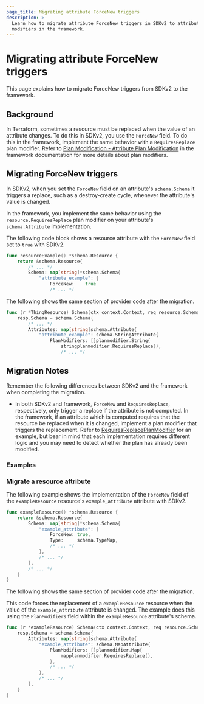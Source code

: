 ```yaml
---
page_title: Migrating attribute ForceNew triggers
description: >-
  Learn how to migrate attribute ForceNew triggers in SDKv2 to attribute plan
  modifiers in the framework.
---
```


# Migrating attribute ForceNew triggers

This page explains how to migrate ForceNew triggers from SDKv2 to the framework.

## Background

In Terraform, sometimes a resource must be replaced when the value of an
attribute changes. To do this in SDKv2, you use the `ForceNew` field. To do this 
in the framework, implement the same behavior with a `RequiresReplace` plan
modifier. Refer to [Plan Modification - Attribute Plan
Modification](/terraform/plugin/framework/resources/plan-modification#attribute-plan-modification)
in the framework documentation for more details about plan modifiers.

## Migrating ForceNew triggers

In SDKv2, when you set the `ForceNew` field on an attribute's `schema.Schema`
it triggers a replace, such as a destroy-create cycle, whenever the attribute's value
is changed.

In the framework, you implement the same behavior using the
`resource.RequiresReplace` plan modifier on your attribute's `schema.Attribute`
implementation.

<Tabs>
<Tab heading="SDKv2">

The following code block shows a resource attribute with the `ForceNew` field
set to `true` with SDKv2.

```go
func resourceExample() *schema.Resource {
    return &schema.Resource{
        /* ... */
        Schema: map[string]*schema.Schema{
            "attribute_example": {
                ForceNew:    true
                /* ... */
```

</Tab>
<Tab heading="Framework">

The following shows the same section of provider code after the migration.

```go
func (r *ThingResource) Schema(ctx context.Context, req resource.SchemaRequest, resp *resource.SchemaResponse) {
    resp.Schema = schema.Schema{
        /* ... */
        Attributes: map[string]schema.Attribute{
            "attribute_example": schema.StringAttribute{
                PlanModifiers: []planmodifier.String{
                    stringplanmodifier.RequiresReplace(),
                    /* ... */
```

</Tab>
</Tabs>

## Migration Notes

Remember the following differences between SDKv2 and the framework when completing the migration.

- In both SDKv2 and framework, `ForceNew` and `RequiresReplace`, respectively,
only trigger a replace if the attribute is not computed. In the framework, if an
attribute which is computed requires that the resource be replaced when it is
changed, implement a plan modifier that triggers the replacement. Refer to
[RequiresReplacePlanModifier](https://github.com/hashicorp/terraform-provider-random/blob/v3.4.1/internal/planmodifiers/attribute.go#L63)
for an example, but bear in mind that each implementation requires different
logic and you may need to detect whether the plan has already been modified.

### Examples

### Migrate a resource attribute

<Tabs>
<Tab heading="SDKv2">

The following example shows the implementation of the `ForceNew` field of the
`exampleResource` resource's `example_attribute` attribute with SDKv2.

```go
func exampleResource() *schema.Resource {
    return &schema.Resource{
        Schema: map[string]*schema.Schema{
            "example_attribute": {
                ForceNew: true,
				Type:     schema.TypeMap,
                /* ... */
            },
            /* ... */
        },
        /* ... */
    }
}
```

</Tab>
<Tab heading="Framework">

The following shows the same section of provider code after the migration.

This code forces the replacement of a `exampleResource` resource when the value
of the `example_attribute` attribute is changed. The example does this using the
`PlanModifiers` field within the `exampleResource` attribute's schema.

```go
func (r *exampleResource) Schema(ctx context.Context, req resource.SchemaRequest, resp *resource.SchemaResponse) {
    resp.Schema = schema.Schema{
        Attributes: map[string]schema.Attribute{
            "example_attribute": schema.MapAttribute{
                PlanModifiers: []planmodifier.Map{
                    mapplanmodifier.RequiresReplace(),
                },
                /* ... */
            },
            /* ... */
        },
    }
}
```

</Tab>
</Tabs>
